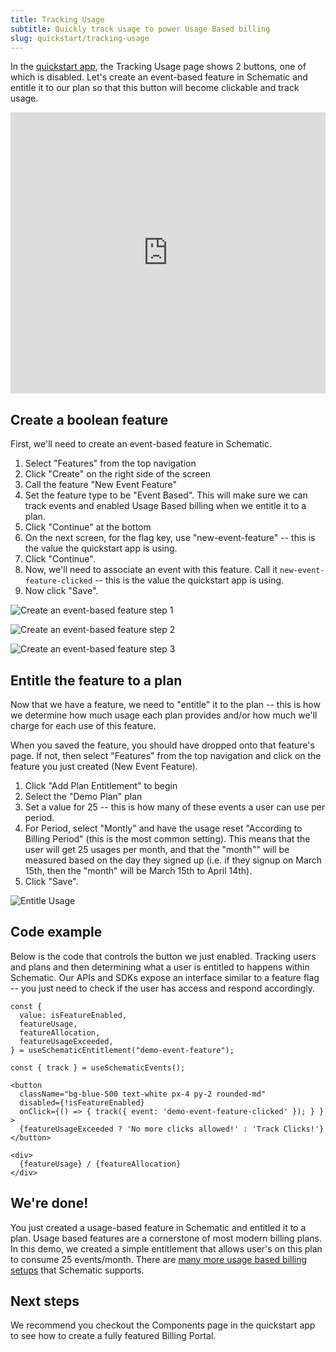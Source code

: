```yaml
---
title: Tracking Usage
subtitle: Quickly track usage to power Usage Based billing
slug: quickstart/tracking-usage
---
```


In the [quickstart app](https://github.com/schematichq/quickstart), the Tracking Usage page shows 2 buttons, one of which is disabled. Let's create an event-based feature in Schematic and entitle it to our plan so that this button will become clickable and track usage. 

<iframe
  width="100%"
  height="450px"
  src="https://www.youtube.com/watch?v=yqIKz8lc7Zs&list=PLaAbRmJj8zVr0zLAL_GDgcF2NpgHSGO4S"
  frameborder="0"
  allow="accelerometer; autoplay; clipboard-write; encrypted-media; gyroscope; picture-in-picture; web-share"
  referrerpolicy="strict-origin-when-cross-origin"
  allowfullscreen
></iframe>

## Create a boolean feature

First, we'll need to create an event-based feature in Schematic. 

1. Select "Features" from the top navigation
2. Click "Create" on the right side of the screen
3. Call the feature "New Event Feature"
4. Set the feature type to be "Event Based". This will make sure we can track events and enabled Usage Based billing when we entitle it to a plan.
5. Click "Continue" at the bottom
6. On the next screen, for the flag key, use "new-event-feature" -- this is the value the quickstart app is using.
7. Click "Continue". 
8. Now, we'll need to associate an event with this feature. Call it `new-event-feature-clicked` -- this is the value the quickstart app is using.
9. Now click "Save".

![Create an event-based feature step 1](../../assets/images/quickstart/quickstart-tracking-usage-1.png)

![Create an event-based feature step 2](../../assets/images/quickstart/quickstart-tracking-usage-2.png)

![Create an event-based feature step 3](../../assets/images/quickstart/quickstart-tracking-usage-3.png)

## Entitle the feature to a plan

Now that we have a feature, we need to "entitle" it to the plan -- this is how we determine how much usage each plan provides and/or how much we'll charge for each use of this feature.

When you saved the feature, you should have dropped onto that feature's page. If not, then select "Features" from the top navigation and click on the feature you just created (New Event Feature).

1. Click "Add Plan Entitlement" to begin
2. Select the "Demo Plan" plan
3. Set a value for 25 -- this is how many of these events a user can use per period.
4. For Period, select "Montly" and have the usage reset "According to Billing Period" (this is the most common setting). This means that the user will get 25 usages per month, and that the "month"" will be measured based on the day they signed up (i.e. if they signup on March 15th, then the "month" will be March 15th to April 14th).
4. Click "Save".

![Entitle Usage](../../assets/images/quickstart/quickstart-tracking-usage-4.png)


## Code example

Below is the code that controls the button we just enabled. Tracking users and plans and then determining what a user is entitled to happens within Schematic. Our APIs and SDKs expose an interface similar to a feature flag -- you just need to check if the user has access and respond accordingly.

```
const {
  value: isFeatureEnabled,
  featureUsage,
  featureAllocation,
  featureUsageExceeded,
} = useSchematicEntitlement("demo-event-feature");

const { track } = useSchematicEvents();

<button 
  className="bg-blue-500 text-white px-4 py-2 rounded-md"
  disabled={!isFeatureEnabled}
  onClick={() => { track({ event: 'demo-event-feature-clicked' }); } }
>
  {featureUsageExceeded ? 'No more clicks allowed!' : 'Track Clicks!'}
</button>

<div>
  {featureUsage} / {featureAllocation}
</div>
```

## We're done!

You just created a usage-based feature in Schematic and entitled it to a plan. Usage based features are a cornerstone of most modern billing plans. In this demo, we created a simple entitlement that allows user's on this plan to consume 25 events/month. There are [many more usage based billing setups](/billing/usage-based-billing) that Schematic supports.

## Next steps

We recommend you checkout the Components page in the quickstart app to see how to create a fully featured Billing Portal.
